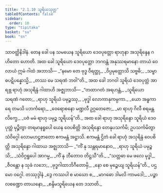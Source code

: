 ```yaml
---
title: "2.1.10 သူရိယသုတ္တ"
tableOfContents: false
sidebar:
  order: 10
type: "tipitaka"
basket: "su"
book: "sn"
---
```



<DynamicBreadcrumb />

<Division number="91" book="sn" e="ch" v="18" p="295">

<Paragraph number="419" book="sn">
သာဝတ္ထိနိဒါနံ. တေန ခေါ ပန သမယေန သူရိယော ဒေဝပုတ္တော ရာဟုနာ အသုရိန္ဒေန ဂဟိတော ဟောတိ. အထ ခေါ သူရိယော ဒေဝပုတ္တော ဘဂဝန္တံ အနုဿရမာနော တာယံ ဝေလာယံ ဣမံ ဂါထံ အဘာသိ—
</Paragraph>

<Paragraph number="420" type="verses" book="sn">
_“နမော တေ ဗုဒ္ဓ ဝီရတ္ထု,_  
_ဝိပ္ပမုတ္တောသိ သဗ္ဗဓိ;_  
_သမ္ဗာဓပဋိပန္နောသ္မိ,_  
_တဿ မေ သရဏံ ဘဝါ”တိ._  

</Paragraph>

<Paragraph number="421" book="sn">
အထ ခေါ ဘဂဝါ သူရိယံ ဒေဝပုတ္တံ အာရဗ္ဘ ရာဟုံ အသုရိန္ဒံ ဂါထာဟိ အဇ္ဈဘာသိ—
</Paragraph>

<Paragraph number="422" type="verses" book="sn">
_“တထာဂတံ အရဟန္တံ,_  
_သူရိယော သရဏံ ဂတော;_  
_ရာဟု သူရိယံ ပမုဉ္စဿု,_  
_ဗုဒ္ဓါ လောကာနုကမ္ပကာ._  

</Paragraph>

<Paragraph number="423" type="verses" book="sn">
_ယော အန္ဓကာရေ တမသိ ပဘင်္ကရော,_  
_ဝေရောစနော မဏ္ဍလီ ဥဂ္ဂတေဇော;_  
_မာ ရာဟု ဂိလီ စရမန္တလိက္ခေ,_  
_ပဇံ မမံ ရာဟု ပမုဉ္စ သူရိယန်”တိ._  

</Paragraph>

<Paragraph number="424" book="sn">
အထ ခေါ ရာဟု အသုရိန္ဒော သူရိယံ ဒေဝပုတ္တံ မုဉ္စိတွာ တရမာနရူပေါ ယေန ဝေပစိတ္တိ အသုရိန္ဒော တေနုပသင်္ကမိ; ဥပသင်္ကမိတွာ သံဝိဂ္ဂေါ လောမဟဋ္ဌဇာတော ဧကမန္တံ အဋ္ဌာသိ. ဧကမန္တံ ဌိတံ ခေါ ရာဟုံ အသုရိန္ဒံ ဝေပစိတ္တိ အသုရိန္ဒော ဂါထာယ အဇ္ဈဘာသိ—
</Paragraph>

<Paragraph number="425" type="verses" book="sn">
_“ကိံ နု သန္တရမာနောဝ,_  
_ရာဟု သူရိယံ ပမုဉ္စသိ;_  
_သံဝိဂ္ဂရူပေါ အာဂမ္မ,_  
_ကိံ နု ဘီတောဝ တိဋ္ဌသီ”တိ._  

</Paragraph>

<Paragraph number="426" type="verses" book="sn">
_“သတ္တဓာ မေ ဖလေ မုဒ္ဓါ,_  
_ဇီဝန္တော န သုခံ လဘေ;_  
_ဗုဒ္ဓဂါထာဘိဂီတောမှိ,_  
_နော စေ မုဉ္စေယျ သူရိယန်”တိ._  


</Paragraph>
</Division>

<Paragraph number="427" type="center" book="sn">
ပဌမော ဝဂ္ဂေါ.



</Paragraph>

<Paragraph number="428" type="center" book="sn">
တဿုဒ္ဒါနံ


</Paragraph>

<Paragraph number="429" type="verses" book="sn">
_ဒွေ ကဿပါ စ မာဃော စ,_  
_မာဂဓော ဒါမလိ ကာမဒေါ;_  
_ပဉ္စာလစဏ္ဍော တာယနော,_  
_စန္ဒိမသူရိယေန တေ ဒသာတိ._
</Paragraph>